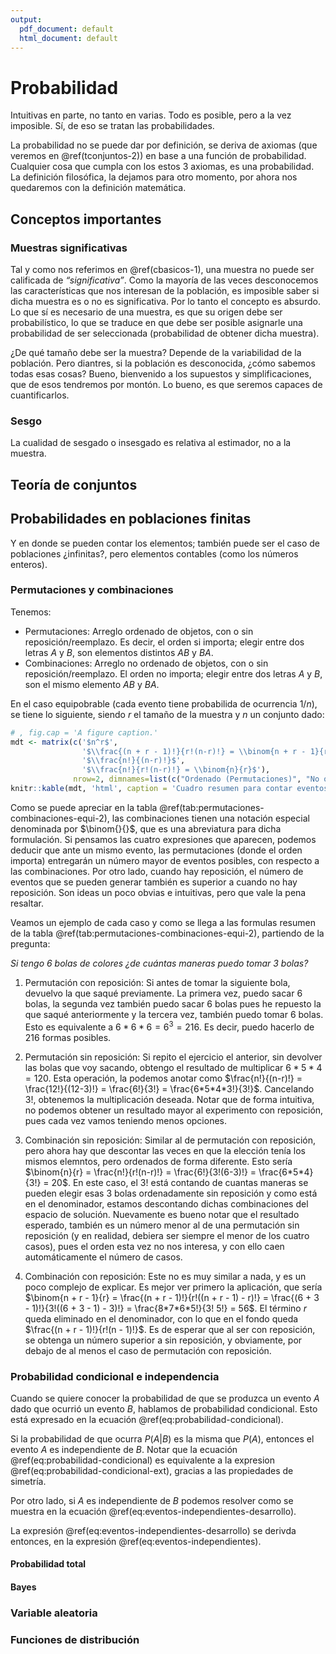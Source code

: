 ```yaml
---
output:
  pdf_document: default
  html_document: default
---
```

# Probabilidad {#prob-2}

Intuitivas en parte, no tanto en varias. Todo es posible, pero a la vez imposible. Sí, de eso se tratan las probabilidades.

La probabilidad no se puede dar por definición, se deriva de axiomas (que veremos en \@ref(tconjuntos-2)) en base a una función de probabilidad. Cualquier cosa que cumpla con los estos 3 axiomas, es una probabilidad. La definición filosófica, la dejamos para otro momento, por ahora nos quedaremos con la definición matemática.


## Conceptos importantes {#cimportantes-2}


### Muestras significativas {#msignificativas-2}

Tal y como nos referimos en \@ref(cbasicos-1), una muestra no puede ser calificada de *"significativa"*. Como la mayoría de las veces desconocemos las características que nos interesan de la población, es imposible saber si dicha muestra es o no es significativa. Por lo tanto el concepto es absurdo. Lo que sí es necesario de una muestra, es que su origen debe ser probabilístico, lo que se traduce en que debe ser posible asignarle una probabilidad de ser seleccionada (probabilidad de obtener dicha muestra).

¿De qué tamaño debe ser la muestra? Depende de la variabilidad de la población. Pero diantres, si la población es desconocida, ¿cómo sabemos todas esas cosas? Bueno, bienvenido a los supuestos y simplificaciones, que de esos tendremos por montón. Lo bueno, es que seremos capaces de cuantificarlos.

### Sesgo

La cualidad de sesgado o insesgado es relativa al estimador, no a la muestra.


## Teoría de conjuntos {#tconjuntos-2}


## Probabilidades en poblaciones finitas

Y en donde se pueden contar los elementos; también puede ser el caso de poblaciones ¿infinitas?, pero elementos contables (como los números enteros).


### Permutaciones y combinaciones

Tenemos:

* Permutaciones: Arreglo ordenado de objetos, con o sin reposición/reemplazo. Es decir, el orden si importa; elegir entre dos letras $A$ y $B$, son elementos distintos $AB$ y $BA$.
* Combinaciones: Arreglo no ordenado de objetos, con o sin reposición/reemplazo. El orden no importa; elegir entre dos letras $A$ y $B$, son el mismo elemento $AB$ y $BA$.

En el caso equipobrable (cada evento tiene probabilida de ocurrencia $1/n$), se tiene lo siguiente, siendo $r$ el tamaño de la muestra y $n$ un conjunto dado:

```r
# , fig.cap = 'A figure caption.'
mdt <- matrix(c('$n^r$', 
                '$\\frac{(n + r - 1)!}{r!(n-r)!} = \\binom{n + r - 1}{r}$',
                '$\\frac{n!}{(n-r)!}$', 
                '$\\frac{n!}{r!(n-r)!} = \\binom{n}{r}$'), 
              nrow=2, dimnames=list(c("Ordenado (Permutaciones)", "No ordenado (Combinaciones)"), c("Con reemplazo", "Sin reemplazo")))
knitr::kable(mdt, 'html', caption = 'Cuadro resumen para contar eventos ordenados o no ordenados, con o sin reposición.', booktabs = TRUE, align = "c")
```

Como se puede apreciar en la tabla \@ref(tab:permutaciones-combinaciones-equi-2), las combinaciones tienen una notación especial denominada por $\binom{}{}$, que es una abreviatura para dicha formulación. Si pensamos las cuatro expresiones que aparecen, podemos deducir que ante un mismo evento, las permutaciones (donde el orden importa) entregarán un número mayor de eventos posibles, con respecto a las combinaciones. Por otro lado, cuando hay reposición, el número de eventos que se pueden generar también es superior a cuando no hay reposición. Son ideas un poco obvias e intuitivas, pero que vale la pena resaltar.

Veamos un ejemplo de cada caso y como se llega a las formulas resumen de la tabla \@ref(tab:permutaciones-combinaciones-equi-2), partiendo de la pregunta:

*Si tengo 6 bolas de colores ¿de cuántas maneras puedo tomar 3 bolas?*

1. Permutación con reposición: Si antes de tomar la siguiente bola, devuelvo la que saqué previamente. La primera vez, puedo sacar 6 bolas, la segunda vez también puedo sacar 6 bolas pues he repuesto la que saqué anteriormente y la tercera vez, también puedo tomar 6 bolas. Esto es equivalente a $6 * 6 * 6 = 6^3 = 216$. Es decir, puedo hacerlo de 216 formas posibles.

2. Permutación sin reposición: Si repito el ejercicio el anterior, sin devolver las bolas que voy sacando, obtengo el resultado de multiplicar $6 * 5 * 4 = 120$. Esta operación, la podemos anotar como $\frac{n!}{(n-r)!} = \frac{12!}{(12-3)!} = \frac{6!}{3!} = \frac{6*5*4*3!}{3!}$. Cancelando $3!$, obtenemos la multiplicación deseada. Notar que de forma intuitiva, no podemos obtener un resultado mayor al experimento con reposición, pues cada vez vamos teniendo menos opciones. 

3. Combinación sin reposición: Similar al de permutación con reposición, pero ahora hay que descontar las veces en que la elección tenía los mismos elemntos, pero ordenados de forma diferente. Esto sería $\binom{n}{r} = \frac{n!}{r!(n-r)!} = \frac{6!}{3!(6-3)!} = \frac{6*5*4}{3!} = 20$. En este caso, el $3!$ está contando de cuantas maneras se pueden elegir esas 3 bolas ordenadamente sin reposición y como está en el denominador, estamos descontando dichas combinaciones del espacio de solución. Nuevamente es bueno notar que el resultado esperado, también es un número menor al de una permutación sin reposición (y en realidad, debiera ser siempre el menor de los cuatro casos), pues el orden esta vez no nos interesa, y con ello caen automáticamente el número de casos.

4. Combinación con reposición: Este no es muy similar a nada, y es un poco complejo de explicar. Es mejor ver primero la aplicación, que sería $\binom{n + r - 1}{r} = \frac{(n + r - 1)!}{r!((n + r - 1) - r)!} = \frac{(6 + 3 - 1)!}{3!((6 + 3 - 1) - 3)!} = \frac{8*7*6*5!}{3! 5!} = 56$. El término $r$ queda eliminado en el denominador, con lo que en el fondo queda $\frac{(n + r - 1)!}{r!(n - 1)!}$. Es de esperar que al ser con reposición, se obtenga un número superior a sin reposición, y obviamente, por debajo de al menos el caso de permutación con reposición.


### Probabilidad condicional e independencia

Cuando se quiere conocer la probabilidad de que se produzca un evento $A$ dado que ocurrió un evento $B$, hablamos de probabilidad condicional. Esto está expresado en la ecuación \@ref(eq:probabilidad-condicional).

\begin{equation}
P(A|B) = \frac{P(A \cap B)}{P(B)}
(\#eq:probabilidad-condicional)
\end{equation}

Si la probabilidad de que ocurra $P(A|B)$ es la misma que $P(A)$, entonces el evento $A$ es independiente de $B$. Notar que la ecuación \@ref(eq:probabilidad-condicional) es equivalente a la expresion \@ref(eq:probabilidad-condicional-ext), gracias a las propiedades de simetría.

\begin{equation}
P(A \cap B) = P(A|B) * P(B) = P(B|A) * P(A)
(\#eq:probabilidad-condicional-ext)
\end{equation}

Por otro lado, si $A$ es independiente de $B$ podemos resolver como se muestra en la ecuación \@ref(eq:eventos-independientes-desarrollo).

\begin{equation}
P(A|B) = \frac{P(B|A) * P(A)}{P(B)} \\
= P(A|B) \frac{P(A)} {P(B)} \\
= P(B) \frac{P(A)} {P(B)} \\
= P(A)
(\#eq:eventos-independientes-desarrollo)
\end{equation}

La expresión \@ref(eq:eventos-independientes-desarrollo) se derivda entonces, en la expresión \@ref(eq:eventos-independientes).

\begin{equation}
P(A|B) * P(B) = P(A \cap B) = P(A) * P(B)
(\#eq:eventos-independientes)
\end{equation}

#### Probabilidad total

\begin{equation}
\sum_{i=1}^nP(A_i)P(B|A_i)
(\#eq:probabilidad-total)
\end{equation}

#### Bayes

\begin{equation}
P(A_k|B) = \frac{P(A_k)P(B|A_k)}{\sum_{i=1}^nP(A_i)P(B|A_i)}, k=1,...,n
(\#eq:teorema-bayes)
\end{equation}

### Variable aleatoria


### Funciones de distribución